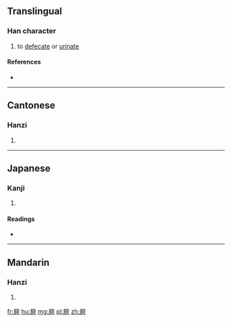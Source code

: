 ==Translingual==

===Han character===
{{Han char|rn=44|rad=尸|as=08|sn=11|four=77221|canj=SNLR|ids=⿸尸阿}}

# to [[defecate]] or [[urinate]]

====References====
* {{Han ref|kx=0302.180|dkj=07727|dj=0599.320|hdz=20976.100|uh=5C59|ud=23641|bh=D4F3|bd=54515}}

----

==Cantonese==

===Hanzi===
{{yue-hanzi|jyut=[[o1]]|y=o1}}

# {{defn|lang=yue|sort=尸08}}

----

==Japanese==

===Kanji===
{{ja-kanji|grade=|rs=尸08}}

# {{defn|lang=ja|sort=尸08}}

====Readings====
* {{ja-readings|on=[[あ]] (a)|kun=}}

----

==Mandarin==

===Hanzi===
{{cmn-hanzi|pin=[[ē]] ([[e1]])|wg=o<sup>1</sup>}}

# {{defn|lang=cmn|sort=尸08}}

[[fr:屙]]
[[hu:屙]]
[[mg:屙]]
[[pl:屙]]
[[zh:屙]]